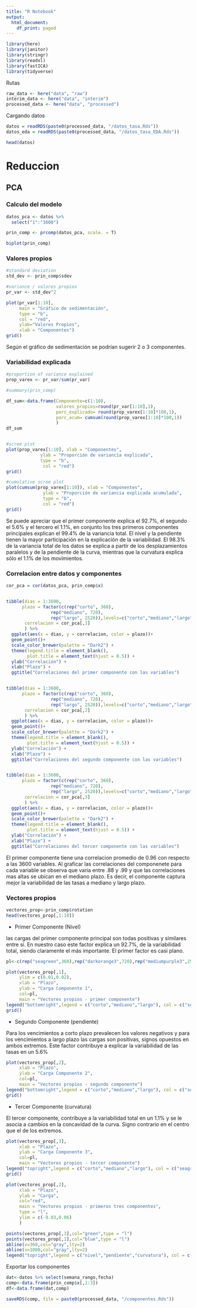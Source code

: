 ```yaml
---
title: "R Notebook"
output:
  html_document:
    df_print: paged
---
```


```r
library(here)
library(janitor)
library(stringr)
library(readxl)
library(fastICA)
library(tidyverse)
```

Rutas

```r

raw_data <- here("data", "raw")
interim_data <- here("data", "interim")
processed_data <- here("data", "processed")

```

Cargando datos

```r

datos = readRDS(paste0(processed_data, "/datos_tasa.Rds"))
datos_eda = readRDS(paste0(processed_data, "/datos_tasa_EDA.Rds"))

head(datos)
```


# Reduccion

## PCA

### Calculo del modelo
```r

datos_pca <- datos %>% 
  select("1":"3600")

prin_comp <- prcomp(datos_pca, scale. = T)

```


```r
biplot(prin_comp)

```

### Valores propios

```r
#standard deviation
std_dev <- prin_comp$sdev

#variance / valores propios
pr_var <- std_dev^2

plot(pr_var[1:10],
     main = "Gráfico de sedimentación",
     type = "b",
     col = "red",
     ylab="Valores Propios",
     xlab = "Componentes")
grid()
```
Según el gráfico de sedimentación se podrían sugerir 2 o 3 componentes.

### Variabilidad explicada

```r
#proportion of variance explained
prop_varex <- pr_var/sum(pr_var)

#summary(prin_comp)

df_sum<-data.frame(Componente=c(1:10),
                   valores_propios=round(pr_var[1:10],1),
                   porc_explicado= round(prop_varex[1:10]*100,1),
                   porc_acum= cumsum(round(prop_varex[1:10]*100,1))
                   )
df_sum


#scree plot
plot(prop_varex[1:10], xlab = "Componentes",
             ylab = "Proporción de variancia explicada",
             type = "b",
              col = "red")
grid()

#cumulative scree plot
plot(cumsum(prop_varex[1:10]), xlab = "Componentes",
              ylab = "Proporción de variancia explicada acumulada",
              type = "b",
              col = "red")
grid()
```

Se puede apreciar que el primer componente explica el 92.7%, el segundo el 5.6% y el tercero el 1.1%, en conjunto los tres primeros componentes principales explican el 99.4% de la variancia total. El nivel y la pendiente tienen la mayor participación en la explicación de la variabilidad. El 98.3% de la variancia total de los datos se explica a partir de los desplazamientos paralelos y de la pendiente de la curva, mientras que la curvatura explica sólo el 1.1% de los movimientos.



### Correlacion entre datos y componentes

```r
cor_pca = cor(datos_pca, prin_comp$x)


tibble(dias = 1:3600,
      plazo = factor(c(rep("corto", 360),
                 rep("mediano", 720),
                 rep("largo", 2520)),levels=c("corto","mediano","largo")),
       correlacion = cor_pca[,1]
       ) %>% 
  ggplot(aes(x = dias, y = correlacion, color = plazo))+
  geom_point()+
  scale_color_brewer(palette = "Dark2") +
  theme(legend.title = element_blank(),
        plot.title = element_text(hjust = 0.5)) +
  ylab("Correlación") +
  xlab("Plazo") +
  ggtitle("Correlaciones del primer componente con las variables")


tibble(dias = 1:3600,
      plazo = factor(c(rep("corto", 360),
                 rep("mediano", 720),
                 rep("largo", 2520)),levels=c("corto","mediano","largo")),
       correlacion = cor_pca[,2]
       ) %>% 
  ggplot(aes(x = dias, y = correlacion, color = plazo))+
  geom_point()+
  scale_color_brewer(palette = "Dark2") +
  theme(legend.title = element_blank(),
        plot.title = element_text(hjust = 0.5)) +
  ylab("Correlación") +
  xlab("Plazo") +
  ggtitle("Correlaciones del segundo componente con las variables")


tibble(dias = 1:3600,
      plazo = factor(c(rep("corto", 360),
                 rep("mediano", 720),
                 rep("largo", 2520)),levels=c("corto","mediano","largo")),
       correlacion = cor_pca[,3]
       ) %>% 
  ggplot(aes(x = dias, y = correlacion, color = plazo))+
  geom_point()+
  scale_color_brewer(palette = "Dark2") +
  theme(legend.title = element_blank(),
        plot.title = element_text(hjust = 0.5)) +
  ylab("Correlación") +
  xlab("Plazo") +
  ggtitle("Correlaciones del tercer componente con las variables")

```

El primer componente tiene una correlacion promedio de 0.96 con respecto a las
3600 variables.
Al graficar las correlaciones del componenete para cada variable se observa que
varia entre .88 y .99 y que las correlaciones mas altas se ubican en el mediano plazo. Es decir, el componente captura mejor la variabilidad de las tasas a mediano y largo plazo.





### Vectores propios

```r
vectores_prop<-prin_comp$rotation
head(vectores_prop[,1:10])
```
- Primer Componente (Nivel)

las cargas del primer componente principal son todas positivas y similares entre sí. En
nuestro caso este factor explica un 92.7%, de la variabilidad total, siendo claramente el más importante. El primer factor es casi plano.

```r
pl<-c(rep("seagreen",360),rep("darkorange3",720),rep("mediumpurple3",2520))

plot(vectores_prop[,1],
     ylim = c(0.01,0.02),
     xlab = "Plazo",
     ylab = "Carga Componente 1",
     col=pl,
     main = "Vectores propios - primer componente")
legend("bottomright",legend = c("corto","mediano","largo"), col = c("seagreen","darkorange3","mediumpurple3"),bty="n" ,lty = 1, lwd = 1)
grid()

```
- Segundo Componente (pendiente)

Para los vencimientos a corto plazo prevalecen los valores negativos y para los vencimientos a largo plazo las cargas son positivas, signos opuestos en ambos extremos. Este factor contribuye a explicar la variabilidad de las tasas en un 5.6% 


```r
plot(vectores_prop[,2],
     xlab = "Plazo",
     ylab = "Carga Componente 2",
     col=pl,
     main = "Vectores propios - segundo componente")
legend("bottomright",legend = c("corto","mediano","largo"), col = c("seagreen","darkorange3","mediumpurple3"),bty="n" ,lty = 1, lwd = 1)
grid()

```
- Tercer Componente (curvatura)

El tercer componente, contribuye a la variabilidad total en un 1.1% y se le asocia a cambios en la concavidad de la curva. Signo contrario en el centro que el de los extremos.


```r
plot(vectores_prop[,3],
     xlab = "Plazo",
     ylab = "Carga Componente 3",
     col=pl,
     main = "Vectores propios - tercer componente")
legend("topright",legend = c("corto","mediano","largo"), col = c("seagreen","darkorange3","mediumpurple3"),bty="n" ,lty = 1, lwd = 1)
grid()
```


```r
plot(vectores_prop[,2],
     xlab = "Plazo",
     ylab = "Carga",
     col="red",
     main = "Vectores propios - primeros tres componentes",
     type = "l",
     ylim = c(-0.03,0.06)
     )

points(vectores_prop[,3],col="green",type = "l")
points(vectores_prop[,1],col="blue",type = "l")
abline(v=360,col="gray",lty=2)
abline(v=1080,col="gray",lty=2)
legend("topright",legend = c("nivel","pendiente","curvatura"), col = c("blue","red","green"),bty="n" ,lty = 1, lwd = 1)

```

Exportar los componentes

```r
dat<-datos %>% select(semana_rango,fecha)
comp<-data.frame(prin_comp$x[,1:3])
df<-data.frame(dat,comp)

saveRDS(comp, file = paste0(processed_data, "/componentes.Rds"))

```



